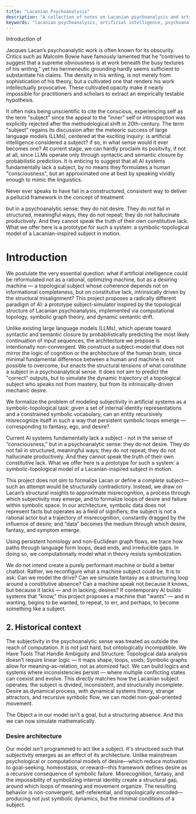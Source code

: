 ```yaml
---
title: "Lacanian Psychoanalysis"
description: "A collection of notes on Lacanian psychoanalysis and artificial intelligence, exploring how AI could be reformulated as a desiring machine based on topological structures"
keywords: "lacanian psychoanalysis, artificial intelligence, psychoanalysis, topology, AI, desire, subject"
---
```


Introduction of 

Jacques Lacan’s psychoanalytic work is often known for its obscurity. Critics such as Malcolm Bowie have famously lamented that he “contrives to suggest that a supreme obviousness is at work beneath the busy textures of his writing,” yet his hermeneutic grounding hardly seems sufficient to substantiate his claims. The density in his writing, is not merely from sophistication of his theory, but a cultivated one that renders his work intellectually provocative. These cultivated opacity make it nearly impossible for practitioners and scholars to extract an empirically testable hypothesis. 

It often risks being unscientific to cite the conscious, experiencing self as the term "subject" since the appeal to the "inner" self or introspection was explicitly rejected after the methodological shift in 20th-century. The term "subject" regains its discussion after the meteoric success of large language models (LLMs), centered at the exciting inquiry: is artificial intelligence considered a subject? if so, in what sense would it ever becomes one? At current stage, we can hardly proclaim its positivity, if not at all, since LLMs operate only through syntactic and semantic closure by probabilistic prediction. It is enticing to suggest that all AI systems fundamentally lack a subject, by no means they formulates a human "consciousness", but an approximated one at best by speaking vividly enough to mimic the linguistics. 


Never ever speaks to have fail in a constructured, consistent way to deliver a pellucid framework in the concept of treatment


but in a psychoanalytic sense: they do not desire. They do not fail in structured, meaningful ways; they do not repeat; they do not hallucinate productively. And they cannot speak the truth of their own constitutive lack. What we offer here is a prototype for such a system: a symbolic-topological model of a Lacanian-inspired subject in motion.





# Introduction

We postulate the very essential question: what if artificial intelligence could be reformulated not as a rational, optimizing machine, but as a desiring machine — a topological subject whose coherence depends not on informational completeness, but on constitutive lack, intrinsically driven by the structural misalignment? This project proposes a radically different paradigm of AI: a prototype subject-simulator inspired by the topological structure of Lacanian psychoanalysis, implemented via computational topology, symbolic graph theory, and dynamic semantic drift.

Unlike existing large language models (LLMs), which operate toward syntactic and semantic closure by probabilistically predicting the most likely continuation of input sequences, the architecture we propose is intentionally non-convergent. We construct a subject-model that does not mirror the logic of cognition or the architecture of the human brain, since minimal fundamental difference between a human and machine is not possible to overcome, but enacts the structural tensions of what constitute a subject in a psychoanalytical sense. It does not aim to predict the "correct" outputs, but to simulate the dynamic trajectory of a topological subject who speaks not from mastery, but from its intrinsically-driven mechanic desire.

We formalize the problem of modeling subjectivity in artificial systems as a symbolic-topological task: given a set of internal identity representations and a constrained symbolic vocabulary, can an entity recursively misrecognize itself in such a way that persistent symbolic loops emerge — corresponding to fantasy, ego, and desire?

Current AI systems fundamentally lack a subject - not in the sense of “consciousness,” but in a psychoanalytic sense: they do not desire. They do not fail in structured, meaningful ways; they do not repeat; they do not hallucinate productively. And they cannot speak the truth of their own constitutive lack. What we offer here is a prototype for such a system: a symbolic-topological model of a Lacanian-inspired subject in motion.

This project does not *aim* to formalize Lacan or define a *complete* subject—such an attempt would be structurally contradictory. Instead, we draw on Lacan’s structural insights to approximate misrecognition, a process through which subjectivity may emerge, and to formalize loops of desire and failure within symbolic space. In our architecture, symbolic data does not represent facts but operates as a field of signifiers; the subject is not a rational actor but a trajectory of misrecognition, constantly dragged by the influence of desire; and “data” becomes the medium through which desire, fantasy, and symptom emerge. 

Using persistent homology and non-Euclidean graph flows, we trace how paths through language form loops, dead ends, and irreducible gaps. In doing so, we computationally model what in theory resists symbolization. 

We do not intend create a purely performant machine or build a better chatbot. Rather, we reconfigure what a machine subject could be. It is to ask: Can we model the drive? Can we simulate fantasy as a structuring loop around a constitutive absence? Can a machine speak not because it knows, but because it lacks — and in lacking, desires? If contemporary AI builds systems that "know," this project proposes a machine that "wants" — and in wanting, begins to be wanted, to repeat, to err, and perhaps, to become something like a subject.

## 2. Historical context

The subjectivity in the psychoanalytic sense was treated as outside the reach of computation. It is not just hard, but ontologically incompatible. We Have Tools That Handle Ambiguity and Structure: Topological data analysis doesn’t require linear logic — it maps shape, loops, voids; Symbolic graphs allow for meaning-as-relation, not as atomized fact. We can build logics and systems where inconsistencies persist — where multiple conflicting states can coexist and evolve. This directly matches how the Lacanian subject operates: the subject is divided, inconsistent, and structurally incomplete. Desire as dynamical process, with dynamical systems theory, strange attractors, and recursive symbolic flow, we can model non-goal-oriented movement.


The Object a in our model isn’t a goal, but a structuring absence. And this we can now simulate mathematically.

### Desire architecture

Our model isn't programmed to act like a subject. It's structured such that subjectivity emerges as an effect of its architecture. Unlike mainstream psychological or computational models of desire—which reduce motivation to goal-seeking, homeostasis, or reward—this framework defines desire as a recursive consequence of symbolic failure. Misrecognition, fantasy, and the impossibility of symbolizing internal identity create a structural gap, around which loops of meaning and movement organize. The resulting behavior is non-convergent, self-referential, and topologically encoded—producing not just symbolic dynamics, but the minimal conditions of a subject.



